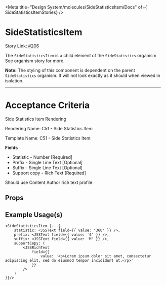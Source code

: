 
<Meta title="Design System/molecules/SideStatisticsItem/Docs" of={ SideStatisticsItemStories} />

# SideStatisticsItem

Story Link: [#206]('https://github.com/ahc-digital/migration-planning-tracking/issues/206')

The `SideStatisticsItem` is a child element of the `SideStatistics` organism. See organism story for more.

**Note:** The styling of this component is dependent on the parent `SideStatistics` organism. It will not look exactly as it should when viewed in isolation.

---
# Acceptance Criteria

Side Statistics Item Rendering

Rendering Name: C51 - Side Statistics Item

Template Name: C51 - Side Statistics Item

**Fields**
  - Statistic - Number [Required]
  - Prefix - Single Line Text [Optional]
  - Suffix - Single Line Text [Optional]
  - Support copy - Rich Text [Required]

Should use Content Author rich text profile

<Stories />

## Props
<Controls />


## Example Usage(s)
```tsx
<SideStatisticsItem {...{
    statistic: <JSSText field={{ value: '360' }} />,
    prefix: <JSSText field={{ value: '$' }} />,
    suffix: <JSSText field={{ value: 'M' }} />,
    supportCopy: (
        <JSSRichText
            field={{
                value: '<p>Lorem ipsum dolor sit amet, consectetur adipiscing elit, sed do eiusmod tempor incididunt ut.</p>'
            }}
        />
    )
}}/>
```
